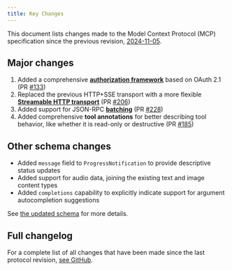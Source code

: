 ```yaml
---
title: Key Changes
---
```


This document lists changes made to the Model Context Protocol (MCP) specification since
the previous revision, [2024-11-05](/specification/2024-11-05).

## Major changes

1. Added a comprehensive **[authorization framework](/specification/draft/basic/authorization)**
   based on OAuth 2.1 (PR
   [#133](https://github.com/modelcontextprotocol/specification/pull/133))
1. Replaced the previous HTTP+SSE transport with a more flexible **[Streamable HTTP
   transport](/specification/draft/basic/transports#streamable-http)** (PR
   [#206](https://github.com/modelcontextprotocol/specification/pull/206))
1. Added support for JSON-RPC **[batching](https://www.jsonrpc.org/specification#batch)**
   (PR [#228](https://github.com/modelcontextprotocol/specification/pull/228))
1. Added comprehensive **tool annotations** for better describing tool behavior, like
   whether it is read-only or destructive (PR
   [#185](https://github.com/modelcontextprotocol/specification/pull/185))

## Other schema changes

- Added `message` field to `ProgressNotification` to provide descriptive status updates
- Added support for audio data, joining the existing text and image content types
- Added `completions` capability to explicitly indicate support for argument
  autocompletion suggestions

See
[the updated schema](http://github.com/modelcontextprotocol/specification/tree/main/schema/draft/schema.ts)
for more details.

## Full changelog

For a complete list of all changes that have been made since the last protocol revision,
[see GitHub](https://github.com/modelcontextprotocol/specification/compare/2024-11-05...draft).
